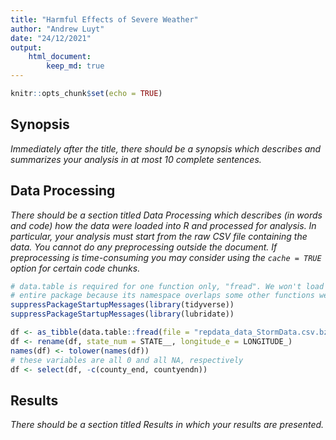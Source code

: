 ```yaml
---
title: "Harmful Effects of Severe Weather"
author: "Andrew Luyt"
date: "24/12/2021"
output: 
    html_document:
        keep_md: true
---
```


```r
knitr::opts_chunk$set(echo = TRUE)
```

## Synopsis
*Immediately after the title, there should be a synopsis which describes and 
summarizes your analysis in at most 10 complete sentences.*

## Data Processing
*There should be a section titled Data Processing which describes (in words and 
code) how the data were loaded into R and processed for analysis. In particular, 
your analysis must start from the raw CSV file containing the data. You cannot 
do any preprocessing outside the document. If preprocessing is time-consuming 
you may consider using the `cache = TRUE` option for certain code chunks.*

```r
# data.table is required for one function only, "fread". We won't load the
# entire package because its namespace overlaps some other functions we use.
suppressPackageStartupMessages(library(tidyverse))
suppressPackageStartupMessages(library(lubridate))
```

```r
df <- as_tibble(data.table::fread(file = "repdata_data_StormData.csv.bz2"))
df <- rename(df, state_num = STATE__, longitude_e = LONGITUDE_)
names(df) <- tolower(names(df))
# these variables are all 0 and all NA, respectively
df <- select(df, -c(county_end, countyendn))


```


## Results
*There should be a section titled Results in which your results are presented.*

